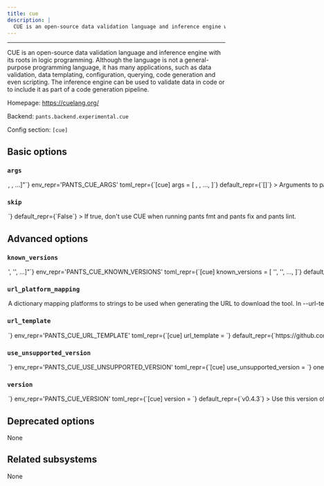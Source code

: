 ```yaml
---
title: cue
description: |
  CUE is an open-source data validation language and inference engine with its roots in logic programming. Although the language is not a general-purpose programming language, it has many applications, such as data validation, data templating, configuration, querying, code generation and even scripting. The inference engine can be used to validate data in code or to include it as part of a code generation pipeline.
---
```



---

CUE is an open-source data validation language and inference engine with its roots in logic programming. Although the language is not a general-purpose programming language, it has many applications, such as data validation, data templating, configuration, querying, code generation and even scripting. The inference engine can be used to validate data in code or to include it as part of a code generation pipeline.

Homepage: https://cuelang.org/

Backend: <span className="color--primary">`pants.backend.experimental.cue`</span>

Config section: <span className="color--primary">`[cue]`</span>

<span className={styles.options}>

## Basic options

### `args`

<Option
  cli_repr={`--cue-args="[<shell_str>, <shell_str>, ...]"`}
  env_repr='PANTS_CUE_ARGS'
  toml_repr={`[cue]
args = [
    <shell_str>,
    <shell_str>,
    ...,
]`}
  default_repr={`[]`}
>

Arguments to pass directly to CUE, e.g. `--cue-args='--all-errors'`.

</Option>

### `skip`

<Option
  cli_repr={`--[no-]cue-skip`}
  env_repr='PANTS_CUE_SKIP'
  toml_repr={`[cue]
skip = <bool>`}
  default_repr={`False`}
>

If true, don&#x27;t use CUE when running `pants fmt` and `pants fix` and `pants lint`.

</Option>

## Advanced options

### `known_versions`

<Option
  cli_repr={`--cue-known-versions="['<str>', '<str>', ...]"`}
  env_repr='PANTS_CUE_KNOWN_VERSIONS'
  toml_repr={`[cue]
known_versions = [
    '<str>',
    '<str>',
    ...,
]`}
  default_repr={`[\n  "v0.4.3|macos_x86_64|1161254cf38b928b87a7ac1552dc2e12e6c5da298f9ce370d80e5518ddb6513d|6240316",\n  "v0.4.3|macos_arm64 |3d84b85a7288f94301a4726dcf95b2d92c8ff796c4d45c4733fbdcc04ceaf21d|5996085",\n  "v0.4.3|linux_x86_64|5e7ecb614b5926acfc36eb1258800391ab7c6e6e026fa7cacbfe92006bac895c|6037013",\n  "v0.4.3|linux_arm64 |a8c3f4140d18c324cc69f5de4df0566e529e1636cff340095a42475799bf3fed|5548404"\n]`}
>

Known versions to verify downloads against.

Each element is a pipe-separated string of `version|platform|sha256|length` or
`version|platform|sha256|length|url_override`, where:

- `version` is the version string
- `platform` is one of `[linux_arm64,linux_x86_64,macos_arm64,macos_x86_64]`
- `sha256` is the 64-character hex representation of the expected sha256
  digest of the download file, as emitted by `shasum -a 256`
- `length` is the expected length of the download file in bytes, as emitted by
  `wc -c`
- (Optional) `url_override` is a specific url to use instead of the normally
  generated url for this version

E.g., `3.1.2|macos_x86_64|6d0f18cd84b918c7b3edd0203e75569e0c7caecb1367bbbe409b44e28514f5be|42813`.
and `3.1.2|macos_arm64 |aca5c1da0192e2fd46b7b55ab290a92c5f07309e7b0ebf4e45ba95731ae98291|50926|https://example.mac.org/bin/v3.1.2/mac-aarch64-v3.1.2.tgz`.

Values are space-stripped, so pipes can be indented for readability if necessary.

</Option>

### `url_platform_mapping`

<Option
  cli_repr={`--cue-url-platform-mapping="{'key1': val1, 'key2': val2, ...}"`}
  env_repr='PANTS_CUE_URL_PLATFORM_MAPPING'
  toml_repr={`[cue.url_platform_mapping]
key1 = val1
key2 = val2
...`}
  default_repr={`{\n  "linux_arm64": "linux_arm64",\n  "linux_x86_64": "linux_amd64",\n  "macos_arm64": "darwin_arm64",\n  "macos_x86_64": "darwin_amd64"\n}`}
>

A dictionary mapping platforms to strings to be used when generating the URL to download the tool.

In `--url-template`, anytime the `{platform}` string is used, Pants will determine the current platform, and substitute `{platform}` with the respective value from your dictionary.

For example, if you define `{"macos_x86_64": "apple-darwin", "linux_x86_64": "unknown-linux"}`, and run Pants on Linux with an intel architecture, then `{platform}` will be substituted in the `--url-template` option with `unknown-linux`.

</Option>

### `url_template`

<Option
  cli_repr={`--cue-url-template=<str>`}
  env_repr='PANTS_CUE_URL_TEMPLATE'
  toml_repr={`[cue]
url_template = <str>`}
  default_repr={`https://github.com/cue-lang/cue/releases/download/{version}/cue_{version}_{platform}.tar.gz`}
>

URL to download the tool, either as a single binary file or a compressed file (e.g. zip file). You can change this to point to your own hosted file, e.g. to work with proxies or for access via the filesystem through a `file:$abspath` URL (e.g. `file:/this/is/absolute`, possibly by [templating the buildroot in a config file](https://www.pantsbuild.org/2.28/docs/using-pants/key-concepts/options#config-file-entries)).

Use `{version}` to have the value from `--version` substituted, and `{platform}` to have a value from `--url-platform-mapping` substituted in, depending on the current platform. For example, https://github.com/.../protoc-&#123;version&#125;-&#123;platform&#125;.zip.

</Option>

### `use_unsupported_version`

<Option
  cli_repr={`--cue-use-unsupported-version=<UnsupportedVersionUsage>`}
  env_repr='PANTS_CUE_USE_UNSUPPORTED_VERSION'
  toml_repr={`[cue]
use_unsupported_version = <UnsupportedVersionUsage>`}
  one_of='error, warning'
  default_repr={`error`}
>

What action to take in case the requested version of CUE is not supported.

Supported CUE versions: unspecified

</Option>

### `version`

<Option
  cli_repr={`--cue-version=<str>`}
  env_repr='PANTS_CUE_VERSION'
  toml_repr={`[cue]
version = <str>`}
  default_repr={`v0.4.3`}
>

Use this version of CUE.

</Option>

## Deprecated options

None

## Related subsystems

None

</span>
